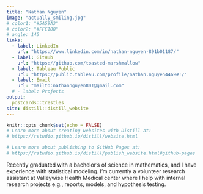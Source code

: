 ```yaml
---
title: "Nathan Nguyen"
image: "actually_smiling.jpg"
# color1: "#5A59A3"
# color2: "#FFC100"
# angle: 145
links:
  - label: LinkedIn
    url: "https://www.linkedin.com/in/nathan-nguyen-891b01187/"
  - label: GitHub
    url: "https://github.com/toasted-marshmallow"
  - label: Tableau Public
    url: "https://public.tableau.com/profile/nathan.nguyen4469#!/"
  - label: Email
    url: "mailto:nathannguyen801@gmail.com"
  # - label: Projects
output:
  postcards::trestles
site: distill::distill_website
---
```


```r
knitr::opts_chunk$set(echo = FALSE)
# Learn more about creating websites with Distill at:
# https://rstudio.github.io/distill/website.html

# Learn more about publishing to GitHub Pages at:
# https://rstudio.github.io/distill/publish_website.html#github-pages
```
Recently graduated with a bachelor's of science in mathematics, and I have experience with statistical modeling. I'm currently a volunteer research assistant at Valleywise Health Medical center where I help with internal research projects e.g., reports, models, and hypothesis testing.
